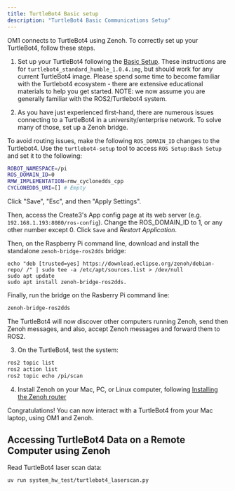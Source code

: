 ```yaml
---
title: TurtleBot4 Basic setup
description: "TurtleBot4 Basic Communications Setup"
---
```


OM1 connects to TurtleBot4 using Zenoh. To correctly set up your TurtleBot4, follow these steps.

1. Set up your TurtleBot4 following the [Basic Setup](https://turtlebot.github.io/turtlebot4-user-manual/setup/basic.html). These instructions are for `turtlebot4_standard_humble_1.0.4.img`, but should work for any current TurtleBot4 image. Please spend some time to become familiar with the Turtlebot4 ecosystem - there are extensive educational materials to help you get started. NOTE: we now assume you are generally familiar with the ROS2/Turtlebot4 system.

2. As you have just experienced first-hand, there are numerous issues connecting to a TurtleBot4 in a university/enterprise network. To solve many of those, set up a Zenoh bridge. 

To avoid routing issues, make the following `ROS_DOMAIN_ID` changes to the Turtlebot4. Use the `turtlebot4-setup` tool to access `ROS Setup:Bash Setup` and set it to the following:

```bash
ROBOT_NAMESPACE=/pi
ROS_DOMAIN_ID=0
RMW_IMPLEMENTATION=rmw_cyclonedds_cpp
CYCLONEDDS_URI=[] # Empty
```
Click "Save", "Esc", and then "Apply Settings". 

Then, access the Create3's App config page at its web server (e.g. `192.168.1.193:8080/ros-config`). Change the ROS_DOMAIN_ID to 1, or any other number except 0. Click `Save` and _Restart Application_. 

Then, on the Raspberry Pi command line, download and install the standalone `zenoh-bridge-ros2dds` bridge:

```bridge
echo "deb [trusted=yes] https://download.eclipse.org/zenoh/debian-repo/ /" | sudo tee -a /etc/apt/sources.list > /dev/null
sudo apt update
sudo apt install zenoh-bridge-ros2dds.
```

Finally, run the bridge on the Rasberry Pi command line:

```bash
zenoh-bridge-ros2dds
```

The TurtleBot4 will now discover other computers running Zenoh, send then Zenoh messages, and also, accept Zenoh messages and forward them to ROS2.

3. On the TurtleBot4, test the system:

```bash
ros2 topic list
ros2 action list
ros2 topic echo /pi/scan
```

4. Install Zenoh on your Mac, PC, or Linux computer, following [Installing the Zenoh router](https://zenoh.io/docs/getting-started/installation/)

Congratulations! You can now interact with a TurtleBot4 from your Mac laptop, using OM1 and Zenoh.

## Accessing TurtleBot4 Data on a Remote Computer using Zenoh

Read TurtleBot4 laser scan data:
```bash
uv run system_hw_test/turtlebot4_laserscan.py
```
